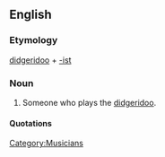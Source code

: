 {{rfv|no Google book or scholar hits, but still plausible}}
==English==

===Etymology===
[[didgeridoo]] + [[-ist]]

===Noun===
{{en-noun}}

# Someone who plays the [[didgeridoo]].

====Quotations====
{{seecites}}

[[Category:Musicians]]